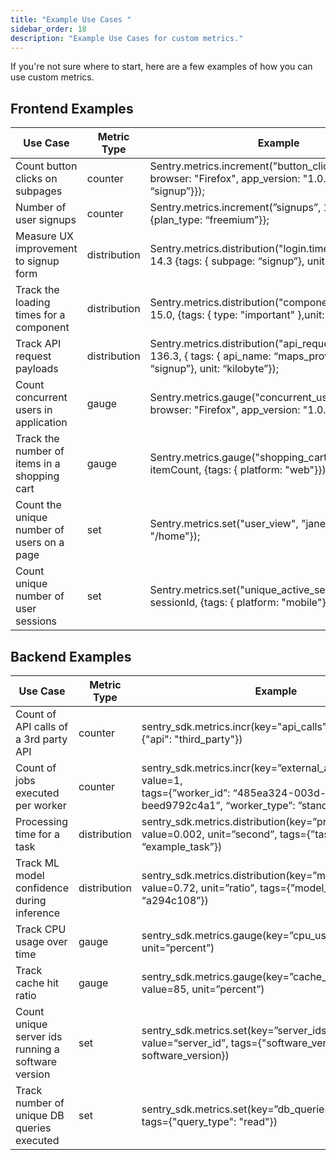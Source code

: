 ```yaml
---
title: "Example Use Cases "
sidebar_order: 18
description: "Example Use Cases for custom metrics."
---
```


If you're not sure where to start, here are a few examples of how you can use custom metrics.

## Frontend Examples
| **Use Case**                                 | **Metric Type**    | **Example**                                                   |
| -------------------------------------------- | ------------------ | ------------------------------------------------------------- |
| Count button clicks on subpages              | counter            | Sentry.metrics.increment("button_click", 1, { tags: { browser: "Firefox", app_version: "1.0.0", subpage: “signup”}}); |
| Number of user signups                       | counter            | Sentry.metrics.increment(”signups”, 1, { tags: {plan_type: “freemium”}}; |
| Measure UX improvement to signup form        | distribution       | Sentry.metrics.distribution("login.time_to_finish_form", 14.3 {tags: { subpage: “signup”}, unit: “second”}); |
| Track the loading times for a component      | distribution       | Sentry.metrics.distribution("component_load_time", 15.0, {tags: { type: "important" },unit: "millisecond",}); |
| Track API request payloads                   | distribution       | Sentry.metrics.distribution("api_request_payload", 136.3, {  tags: { api_name: “maps_provider”, subpage: “signup”}, unit: “kilobyte”}); |
| Count concurrent users in application        | gauge              | Sentry.metrics.gauge("concurrent_users", 10, {  tags: { browser: "Firefox", app_version: "1.0.0"}}); |
| Track the number of items in a shopping cart | gauge              | Sentry.metrics.gauge("shopping_cart_item_count", itemCount, {tags: { platform: "web"}});  |
| Count the unique number of users on a page   | set                | Sentry.metrics.set("user_view", "jane" tags={"page": "/home"}); |
| Count unique number of user sessions         | set                |  Sentry.metrics.set("unique_active_sessions", sessionId, {tags: { platform: "mobile"}}); |


## Backend Examples

| **Use Case**                                       | **Metric Type**    | **Example**                                                   |
| -------------------------------------------------- | -------------------| ------------------------------------------------------------- |
| Count of API calls of a 3rd party API              | counter            | sentry_sdk.metrics.incr(key="api_calls", value=1, tags={"api": "third_party"}) |
| Count of jobs executed per worker                  | counter            | sentry_sdk.metrics.incr(key=”external_api_calls”, value=1,<br> tags={”worker_id”: “485ea324-003d-4f30-a0f9-beed9792c4a1”, “worker_type”: ”standard”}) |
| Processing time for a task	                       | distribution       | sentry_sdk.metrics.distribution(key=”processing_time”, value=0.002, unit=”second”, tags={”task”: “example_task”}) |
| Track ML model confidence during inference         | distribution       | sentry_sdk.metrics.distribution(key=”model_confidence”, value=0.72, unit=”ratio”, tags={”model_id”: “a294c108”}) |
| Track CPU usage over time                          | gauge              | sentry_sdk.metrics.gauge(key=”cpu_usage”, value=94, unit=”percent”) |
| Track cache hit ratio                              | gauge              | sentry_sdk.metrics.gauge(key=”cache_hit_ratio”, value=85, unit=”percent”) |
| Count unique server ids running a software version | set                | sentry_sdk.metrics.set(key=”server_ids_running”, value=“server_id”, tags={"software_version": software_version}) |
| Track number of unique DB queries executed         | set                | sentry_sdk.metrics.set(key=”db_queries”, value=query, tags={"query_type": "read"}) |

